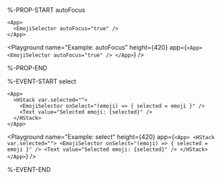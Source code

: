 %-PROP-START autoFocus

```ueml copy
<App>
  <EmojiSelector autoFocus="true" />
</App>
```

<Playground
  name="Example: autoFocus"
  height={420}
  app={`
  <App>
    <EmojiSelector autoFocus="true" />
  </App>
  `}
/>

%-PROP-END

%-EVENT-START select

```ueml copy /onSelect="(emoji) => { selected = emoji }"/
<App>
  <HStack var.selected="">
    <EmojiSelector onSelect="(emoji) => { selected = emoji }" />
    <Text value="Selected emoji: {selected}" />
  </HStack>
</App>
```

<Playground
  name="Example: select"
  height={420}
  app={`
    <App>
      <HStack var.selected="">
        <EmojiSelector onSelect="(emoji) => { selected = emoji }" />
        <Text value="Selected emoji: {selected}" />
      </HStack>
    </App>
  `}
/>

%-EVENT-END

